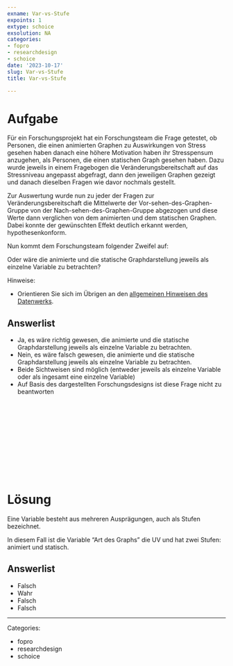 ```yaml
---
exname: Var-vs-Stufe
expoints: 1
extype: schoice
exsolution: NA
categories:
- fopro
- researchdesign
- schoice
date: '2023-10-17'
slug: Var-vs-Stufe
title: Var-vs-Stufe

---
```





# Aufgabe

Für ein Forschungsprojekt hat ein Forschungsteam die Frage getestet, ob Personen, die einen animierten Graphen zu Auswirkungen von Stress gesehen haben danach eine höhere Motivation haben ihr Stresspensum anzugehen, als Personen, die einen statischen Graph gesehen haben. 
Dazu wurde jeweils in einem Fragebogen die Veränderungsbereitschaft auf das Stressniveau angepasst abgefragt, 
dann den jeweiligen Graphen gezeigt und danach dieselben Fragen wie davor nochmals gestellt.

Zur Auswertung wurde nun zu jeder der Fragen zur Veränderungsbereitschaft die Mittelwerte der Vor-sehen-des-Graphen-Gruppe von der Nach-sehen-des-Graphen-Gruppe abgezogen und diese Werte dann verglichen von dem animierten und dem statischen Graphen. 
Dabei konnte der gewünschten Effekt deutlich erkannt werden, hypothesenkonform.

Nun kommt dem Forschungsteam folgender Zweifel auf:

Oder wäre die animierte und die statische Graphdarstellung jeweils als einzelne Variable zu betrachten?




Hinweise:

- Orientieren Sie sich im Übrigen an den [allgemeinen Hinweisen des Datenwerks](https://datenwerk.netlify.app/hinweise).




Answerlist
----------
* Ja, es wäre richtig gewesen, die animierte und die statische Graphdarstellung jeweils als einzelne Variable zu betrachten.
* Nein, es wäre falsch gewesen, die animierte und die statische Graphdarstellung jeweils als einzelne Variable zu betrachten.
* Beide Sichtweisen sind möglich (entweder jeweils als einzelne Variable oder als ingesamt eine einzelne Variable)
* Auf Basis des dargestellten Forschungsdesigns ist diese Frage nicht zu beantworten




</br>
</br>
</br>
</br>
</br>
</br>
</br>
</br>
</br>
</br>

# Lösung



Eine Variable besteht aus mehreren Ausprägungen, auch als Stufen bezeichnet.

In diesem Fall ist die Variable "Art des Graphs" die UV und hat zwei Stufen: animiert und statisch.



Answerlist
----------


* Falsch
* Wahr
* Falsch
* Falsch





---

Categories: 

- fopro
- researchdesign
- schoice

